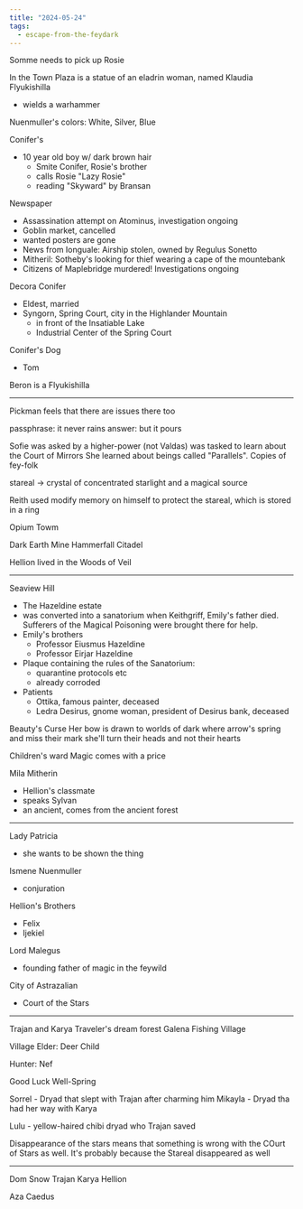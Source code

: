```yaml
---
title: "2024-05-24"
tags:
  - escape-from-the-feydark
---
```


Somme needs to pick up Rosie

In the Town Plaza is a statue of an eladrin woman, named Klaudia Flyukishilla

* wields a warhammer

Nuenmuller's colors: White, Silver, Blue

Conifer's

* 10 year old boy w/ dark brown hair
  * Smite Conifer, Rosie's brother
  * calls Rosie "Lazy Rosie"
  * reading "Skyward" by Bransan

Newspaper

* Assassination attempt on Atominus, investigation ongoing
* Goblin market, cancelled
* wanted posters are gone
* News from Ionguale: Airship stolen, owned by Regulus Sonetto
* Mitheril: Sotheby's looking for thief wearing a cape of the mountebank
* Citizens of Maplebridge murdered! Investigations ongoing

Decora Conifer

* Eldest, married
* Syngorn, Spring Court, city in the Highlander Mountain
  * in front of the Insatiable Lake
  * Industrial Center of the Spring Court

Conifer's Dog

* Tom

Beron is a Flyukishilla

***

Pickman feels that there are issues there too

passphrase: it never rains answer: but it pours

Sofie was asked by a higher-power (not Valdas) was tasked to learn about the
Court of Mirrors She learned about beings called "Parallels". Copies of fey-folk

stareal -> crystal of concentrated starlight and a magical source

Reith used modify memory on himself to protect the stareal, which is stored in a
ring

Opium Towm

Dark Earth Mine Hammerfall Citadel

Hellion lived in the Woods of Veil

***

Seaview Hill

* The Hazeldine estate
* was converted into a sanatorium when Keithgriff, Emily's father died.
  Sufferers of the Magical Poisoning were brought there for help.
* Emily's brothers
  * Professor Eiusmus Hazeldine
  * Professor Eirjar Hazeldine
* Plaque containing the rules of the Sanatorium:
  * quarantine protocols etc
  * already corroded
* Patients
  * Ottika, famous painter, deceased
  * Ledra Desirus, gnome woman, president of Desirus bank, deceased

Beauty's Curse Her bow is drawn to worlds of dark where arrow's spring and miss
their mark she'll turn their heads and not their hearts

Children's ward Magic comes with a price

Mila Mitherin

* Hellion's classmate
* speaks Sylvan
* an ancient, comes from the ancient forest

***

Lady Patricia

* she wants to be shown the thing

Ismene Nuenmuller

* conjuration

Hellion's Brothers

* Felix
* Ijekiel

Lord Malegus

* founding father of magic in the feywild

City of Astrazalian

* Court of the Stars

***

Trajan and Karya Traveler's dream forest Galena Fishing Village

Village Elder: Deer Child

Hunter: Nef

Good Luck Well-Spring

Sorrel - Dryad that slept with Trajan after charming him Mikayla - Dryad tha had
her way with Karya

Lulu - yellow-haired chibi dryad who Trajan saved

Disappearance of the stars means that something is wrong with the COurt of Stars
as well. It's probably because the Stareal disappeared as well

***

Dom Snow Trajan Karya Hellion

Aza Caedus
